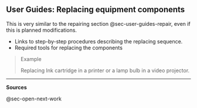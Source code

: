 ## User Guides: Replacing equipment components {#sec-user-guides-replacing-equipment-components}

This is very similar to the repairing section @sec-user-guides-repair, even if this is planned modifications.

-   Links to step-by-step procedures describing the replacing sequence.
-   Required tools for replacing the components

> Example
>
> Replacing Ink cartridge in a printer or a lamp bulb in a video projector.

------------------------------------------------------------------------

**Sources**

@sec-open-next-work

